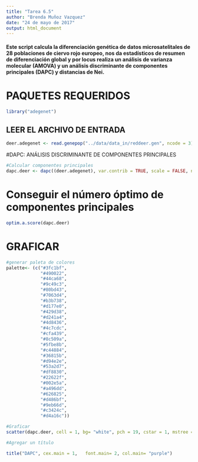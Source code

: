 ```yaml
---
title: "Tarea 6.5"
author: "Brenda Muñoz Vazquez"
date: "24 de mayo de 2017"
output: html_document
---
```

#### Este script calcula la diferenciación genética de datos microsatelitales de 28 poblaciones de ciervo rojo europeo, nos da estadísticos de resumen de diferenciación global y por locus realiza un análisis de varianza molecular (AMOVA) y un análisis discriminante de componentes principales (DAPC) y distancias de Nei.

# PAQUETES REQUERIDOS
```r
library("adegenet")
```
## LEER EL ARCHIVO DE ENTRADA
```r
deer.adegenet <- read.genepop("../data/data_in/reddeer.gen", ncode = 3) #Lee el objeto genind
```
#DAPC: ANÁLISIS DISCRIMINANTE DE COMPONENTES PRINCIPALES
```r
#Calcular componentes principales
dapc.deer <- dapc((deer.adegenet), var.contrib = TRUE, scale = FALSE, n.pca = 27, n.da = nPop(deer.adegenet))
```

# Conseguir el número óptimo de componentes principales
```r
optim.a.score(dapc.deer)

```
# GRAFICAR
```r
#generar paleta de colores
palette<- (c("#3fc1bf",
             "#490022",
             "#44ca68",
             "#9c49c3",
             "#80bd43",
             "#7063d4",
             "#b3b738",
             "#d177e0",
             "#429d38",
             "#d241a4",
             "#4d8436",
             "#4c7cdc",
             "#cfa439",
             "#8c509a",
             "#5fbe8b",
             "#c44884",
             "#36815b",
             "#d94e2e",
             "#53a2d7",
             "#df8830",
             "#22622f",
             "#002e5a",
             "#a496dd",
             "#626825",
             "#d486bf",
             "#9eb66d",
             "#c3424c",
             "#d4a16c"))

#Graficar
scatter(dapc.deer, cell = 1, bg= "white", pch = 19, cstar = 1, mstree = TRUE, lwd = 0, lty = 1, col = palette, solid = .4, cex = 1, clab = 0.7)

#Agregar un título

title("DAPC", cex.main = 1,   font.main= 2, col.main= "purple")
```
